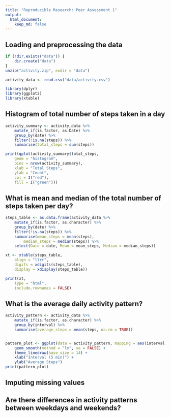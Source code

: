 ```yaml
---
title: "Reproducible Research: Peer Assessment 1"
output: 
  html_document:
    keep_md: false
---
```


## Loading and preprocessing the data
```r
if (!dir.exists("data")) {
    dir.create("data")
}
unzip("activity.zip", exdir = "data")

activity_data <- read.csv("data/activity.csv")

library(dplyr)
library(ggplot2)
library(xtable)
```

## Histogram of total number of steps taken in a day
```r
activity_summary <- activity_data %>%
    mutate_if(is.factor, as.Date) %>%
    group_by(date) %>%
    filter(!is.na(steps)) %>%
    summarise(total_steps = sum(steps))

print(qplot(activity_summary$total_steps,
    geom = "histogram",
    bins = nrow(activity_summary),
    xlab = "Total Steps",
    ylab = "Count",
    col = I("red"),
    fill = I("green")))
```

## What is mean and median of the total number of steps taken per day?
```r
steps_table <- as.data.frame(activity_data %>%
    mutate_if(is.factor, as.character) %>%
    group_by(date) %>%
    filter(!is.na(steps)) %>%
    summarise(mean_steps = mean(steps),
		median_steps = median(steps)) %>%
	select(Date = date, Mean = mean_steps, Median = median_steps))

xt <- xtable(steps_table,
    align = "llrr",
    digits = xdigits(steps_table),
	display = xdisplay(steps_table))

print(xt,
	type = "html",
    include.rownames = FALSE)
```

## What is the average daily activity pattern?
```r
activity_pattern <- activity_data %>%
    mutate_if(is.factor, as.character) %>%
    group_by(interval) %>%
    summarise(average_steps = mean(steps, na.rm = TRUE))


pattern_plot <- ggplot(data = activity_pattern, mapping = aes(interval, average_steps)) +
    geom_smooth(method = "lm", se = FALSE) +
	theme_linedraw(base_size = 14) +
    xlab("Interval (5 min)") +
    ylab("Average Steps")
print(pattern_plot)
```

## Imputing missing values



## Are there differences in activity patterns between weekdays and weekends?
